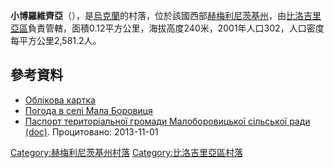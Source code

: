 {{coord|50|9|34|N|26|16|8|E|scale:100000|display=title}}

'''小博羅維齊亞'''（{{lang-uk|Мала Боровиця}}），是[[烏克蘭|烏克蘭]]的村落，位於該國西部[[赫梅利尼茨基州|赫梅利尼茨基州]]，由[[比洛吉里亞區|比洛吉里亞區]]負責管轄，面積0.12平方公里，海拔高度240米，2001年人口302，人口密度每平方公里2,581.2人。

==參考資料==
*[http://gska2.rada.gov.ua/pls/z7502/A005?rdat1=26.07.2008&rf7571=35379 Облікова картка]{{dead link|date=2017年12月 |bot=InternetArchiveBot |fix-attempted=yes }}
* [http://weather.in.ua/ua/hmel'nickaja/14469 Погода в селі Мала Боровиця]{{Wayback|url=http://weather.in.ua/ua/hmel%27nickaja/14469 |date=20111220054742 }}
* [https://web.archive.org/web/20131023100926/http://oblrada.km.ua/userfiles/%D0%BF%D0%B0%D1%81%D0%BF%D0%BE%D1%80%D1%82%20%D0%9C%D0%B0%D0%BB%D0%BE%D0%B1%D0%BE%D1%80%D0%BE%D0%B2%D0%B8%D1%86%D1%8C%D0%BA%D0%BE%D1%97%20%D1%81%D1%96%D0%BB%D1%8C%D1%81%D1%8C.doc Паспорт територіальної громади Малоборовицької сільської ради (doc)]. Процитовано: 2013-11-01

{{DEFAULTSORT:Мала Боровиця}}
[[Category:赫梅利尼茨基州村落|Category:赫梅利尼茨基州村落]]
[[Category:比洛吉里亞區村落|Category:比洛吉里亞區村落]]


{{Khmelnytskyi-geo-stub}}